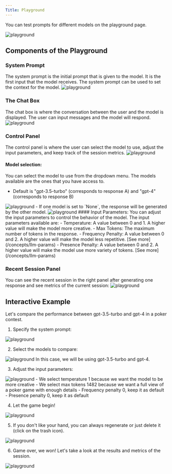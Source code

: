 ```yaml
---
Title: Playground
---
```


You can test prompts for different models on the playground page.

<img src="/images/playground/playground.png" alt="playground"/>

## Components of the Playground
### System Prompt
The system prompt is the initial prompt that is given to the model. It is the first input that the model receives. The system prompt can be used to set the context for the model.
<img src="/images/playground/system-prompt-section.png" alt="playground"/>
### The Chat Box
The chat box is where the conversation between the user and the model is displayed. The user can input messages and the model will respond.
<img src="/images/playground/chatbox.png" alt="playground"/>
### Control Panel
The control panel is where the user can select the model to use, adjust the input parameters, and keep track of the session metrics.
<img src="/images/playground/control-panel.png" alt="playground"/>
#### Model selection:
You can select the model to use from the dropdown menu. The models available are the ones that you have access to.
-  Default is  "gpt-3.5-turbo" (corresponds to response A) and "gpt-4" (corresponds to response B)
<img src="/images/playground/response-channel.png" alt="playground"/>
-  If one model is set to `None`, the response will be generated by the other model.
<img src="/images/playground/none-model.png" alt="playground"/>
#### Input Parameters:
You can adjust the input parameters to control the behavior of the model. The input parameters available are:
- Temperature: A value between 0 and 1. A higher value will make the model more creative.
- Max Tokens: The maximum number of tokens in the response.
- Frequency Penalty: A value between 0 and 2. A higher value will make the model less repetitive. [See more](/concepts/llm-params)
- Presence Penalty: A value between 0 and 2. A higher value will make the model use more variety of tokens. [See more](/concepts/llm-params)

### Recent Session Panel
You can see the recent session in the right panel after generating one response and see metrics of the current session:
<img src="/images/playground/recent-session.png" alt="playground"/>

## Interactive Example
Let's compare the performance between gpt-3.5-turbo and gpt-4 in a poker contest.

1. Specify the system prompt:
<img src="/images/playground/system-prompt.png" alt="playground"/>

2. Select the models to compare:
<img src="/images/playground/select-models.png" alt="playground"/>
In this case, we will be using gpt-3.5-turbo and gpt-4.

3. Adjust the input parameters:
<img src="/images/playground/select-params.png" alt="playground"/>
- We select temperature 1 because we want the model to be more creative
- We select max tokens 1482 because we want a full view of a poker game with enough details
- Frequency penalty 0, keep it as default
- Presence penalty 0, keep it as default

4. Let the game begin!
<img src="/images/playground/start-conversation.png" alt="playground"/>

5. If you don't like your hand, you can always regenerate or just delete it (click on the trash icon).
<img src="/images/playground/regenerate.gif" alt="playground"/>

6. Game over, we won! Let's take a look at the results and metrics of the session.
<img src="/images/playground/end-result.png" alt="playground"/>